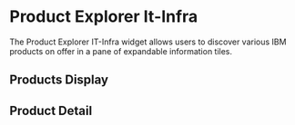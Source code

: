 
<Meta
  title="Widgets/Product Explorer IT-Infra/Widget"
  decorators={[storyWithTranslation(IBMLocale.EN)]}
/>

# Product Explorer It-Infra
The Product Explorer IT-Infra widget allows users to discover various IBM products on offer in a pane of expandable information tiles.
<Story id="widgets-product-explorer-it-infra-components--default" />

## Products Display

<Story id="widgets-product-explorer-it-infra-components-products-display--default" />

## Product Detail

<Story id="widgets-product-explorer-it-infra-components-product-detail--default" />
